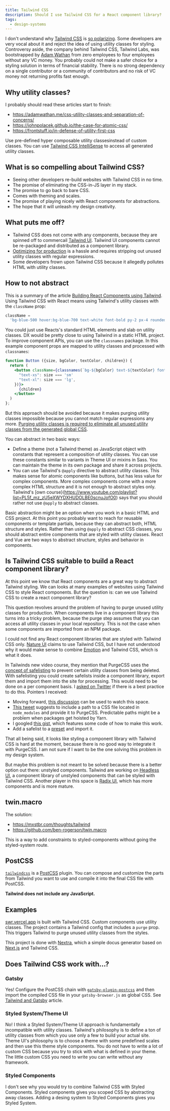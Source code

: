 ```yaml
---
title: Tailwind CSS
description: Should I use Tailwind CSS for a React component library?
tags:
  - design-systems
---
```


I don't understand why [Tailwind CSS](https://tailwindcss.com/) is
[so polarizing](https://dev.to/jaredcwhite/why-tailwind-isn-t-for-me-5c90). Some
developers are very vocal about it and reject the idea of using utility classes
for styling. Controversy aside, the company behind Tailwind CSS, Tailwind Labs,
was bootstrapped by [Adam Wathan](https://adamwathan.me/) from zero employees to
four employees without any VC money. You probably could not make a safer choice
for a styling solution in terms of financial stability. There is no strong
dependency on a single contributor or a community of contributors and no risk of
VC money not returning profits fast enough.

## Why utility classes?

I probably should read these articles start to finish:

- https://adamwathan.me/css-utility-classes-and-separation-of-concerns/
- https://johnpolacek.github.io/the-case-for-atomic-css/
- https://frontstuff.io/in-defense-of-utility-first-css

Use pre-defined hyper composable utility classesinstead of custom classes. You
can use
[Tailwind CSS IntelliSense](https://marketplace.visualstudio.com/items?itemName=bradlc.vscode-tailwindcss)
to access all generated utility classes.

## What is so compelling about Tailwind CSS?

- Seeing other developers re-build websites with Tailwind CSS in no time.
- The promise of eliminating the CSS-in-JS layer in my stack.
- The promise to go back to bare CSS.
- Comes with theming and scales.
- The promise of playing nicely with React components for abstractions.
- The hope that it will unleash my design creativity.

## What puts me off?

- Tailwind CSS does not come with any components, because they are spinned off
  to commercail [Tailwind UI](https://tailwindui.com/). Tailwind UI components
  cannot be re-packaged and distributed as a component library.
- [Optimizing for production](https://tailwindcss.com/docs/optimizing-for-production)
  is a hassle and requires stripping out unused utility classes with regular
  expressions.
- Some developers frown upon Tailwind CSS because it allegedly pollutes HTML
  with utility classes.

## How to not abstract

This is a summary of the article
[Building React Components using Tailwind](https://tilomitra.com/building-react-components-using-tailwind/).
Using Tailwind CSS with React means using Tailwind's utility classes with the
`className` prop:

```js
className =
  'bg-blue-500 hover:bg-blue-700 text-white font-bold py-2 px-4 rounded';
```

You could just use Reacts's standard HTML elements and slab on utility classes.
DX would be pretty close to using Tailwind in a static HTML project. To improve
component APIs, you can use the `classnames` package. In this example component
props are mapped to utility classes and processed with `classnames`:

```jsx
function Button ({size, bgColor, textColor, children}) {
  return (
    <button className={classnames(`bg-${bgColor} text-${textColor} font-bold py-2 px-4 rounded`, {
      "text-xs": size === 'sm'
      "text-xl": size === 'lg',
    })}>
      {children}
    </button>
  )
};
```

But this approach should be avoided because it makes purging utility classes
impossible because you cannot match regular expressions any more.
[Purging utility classes is required to eliminate all unused utility classes from the generated global CSS](https://tailwindcss.com/docs/optimizing-for-production).

You can abstract in two basic ways:

- Define a theme (not a Tailwind theme) as JavaScript object with constants that
  represent a composition of utility classes. You can use these constants
  similar to variants in Theme UI or mixins in Sass. You can maintain the theme
  in its own package and share it across projects.
- You can use Tailwind's `@apply` directive to abstract utility classes. This
  makes sense for atomic components like buttons, but has less value for complex
  components. More complex components come with a more complex HTML structure
  and it is not enough to abstract styles only. Tailwind's [own
  course}(https://www.youtube.com/playlist?list=PL5f_mz_zU5eXWYDXHUDOLBE0scnuJofO0)
  says that you should rather not use `@apply` to abstract classes.

Basic abstraction might be an option when you work in a basic HTML and CSS
project. At this point you probably want to reach for reusable components or
template partials, because they can abstract both, HTML structure and styles.
Rather than using `@apply` to abstract CSS classes, you should abstract entire
components that are styled with utility classes. React and Vue are two ways to
abstract structure, styles and behavior in components.

## Is Tailwind CSS suitable to build a React component library?

At this point we know that React components are a great way to abstract Tailwind
styling. We can looks at many examples of websites using Tailwind CSS to style
React components. But the question is: can we use Tailwind CSS to create a react
component library?

This question revolves around the problem of having to purge unused utility
classes for production. When components live in a component library this turns
into a tricky problem, because the purge step assumes that you can access all
utility classes in your local repository. This is not the case when some
components are imported from an NPM package.

I could not find any React component libraries that are styled with Tailwind CSS
only. [Nature UI](https://nature-ui.com/) claims to use Tailwind CSS, but I have
not understood why it would make sense to combine
[Emotion](https://emotion.sh/docs/introduction) and Tailwind CSS, which is what
it does.

In Tailwinds new video course, they mention that PurgeCSS uses the
[concept of safelisting](https://purgecss.com/safelisting.html) to prevent
certain utility classes from being deleted. With safelisting you could create
safelists inside a component library, export them and import them into the site
for processing. This would need to be done on a per component basis. I
[asked on Twitter](https://twitter.com/maiertech/status/1361936504587759618) if
there is a best practice to do this. Pointers I received:

- Moving forward,
  [this discussion](https://github.com/tailwindlabs/tailwindcss/discussions/3267)
  can be used to watch this space.
- [This tweet](https://twitter.com/benfooben/status/1361993039196139520)
  suggests to include a path to a CSS file located in `node_modules` and provide
  it to PurgeCSS. Predictable paths might be a problem when packages get hoisted
  by Yarn.
- I googled
  [this gist](https://gist.github.com/somebody32/48277662e55dd450d542724bc989c62d),
  which features some code of how to make this work.
- Add a safelist to a [preset](https://tailwindcss.com/docs/presets) and import
  it.

That all being said, it looks like styling a component library with Tailwind CSS
is hard at the moment, because there is no good way to integrate it with
PurgeCSS. I am not sure if I want to be the one solving this problem in my
design system.

But maybe this problem is not meant to be solved because there is a better
option out there: unstyled components. Tailwind are working on
[Headless UI](https://headlessui.dev/), a component library of unstyled
components that can be styled with Tailwind CSS. Another player in this space is
[Radix UI](https://radix-ui.com/), which has more components and is more mature.

## twin.macro

The solution:

- https://mxstbr.com/thoughts/tailwind
- https://github.com/ben-rogerson/twin.macro

This is a way to add constraints to styled-components without going the
styled-system route.

## PostCSS

[`tailwindcss`](https://www.npmjs.com/package/tailwindcss) is a
[PostCSS](https://postcss.org/) plugin. You can compose and customize the parts
from Tailwind you want to use and compile it into the final CSS file with
PostCSS.

**Tailwind does not include any JavaScript.**

## Examples

[swr.vercel.app](https://github.com/vercel/swr-site) is built with Tailwind CSS.
Custom components use utility classes. The project contains a Tailwind config
that includes a `purge` prop. This triggers Tailwind to purge unused utility
classes from the styles.

This project is done with [Nextra](https://github.com/shuding/nextra), which a
simple docus generator based on [Next.js](https://nextjs.org/) and Tailwind CSS.

## Does Tailwind CSS work with...?

### Gatsby

Yes! Configure the PostCSS chain with
[`gatsby-plugin-postcss`](https://www.gatsbyjs.org/packages/gatsby-plugin-postcss/)
and then import the compiled CSS file in your `gatsby-browser.js` as global CSS.
See
[Tailwind and Gatsby](https://hashinteractive.com/blog/tailwind-css-and-gatsby-in-under-5-minutes/)
article.

### Styled System/Theme UI

No! I think a Styled System/Theme UI approach is fundamentally incompatible with
utility classes. Tailwind's philosophy is to define a ton of utility classes
from which you use only a few to build your actual site. Theme UI's philosophy
is to choose a theme with some predefined scales and then use this theme style
components. You do not have to write a lot of custom CSS because you try to
stick with what is defined in your theme. The little custom CSS you need to
write you can write without any framework.

### Styled Components

I don't see why you would try to combine Tailwind CSS with Styled Components.
Styled components gives you scoped CSS by abstracting away classes. Adding a
desing system to Styled Components gives you Styled System.
